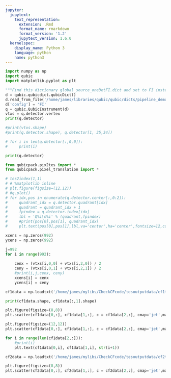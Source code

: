 ```yaml
---
jupyter:
  jupytext:
    text_representation:
      extension: .Rmd
      format_name: rmarkdown
      format_version: '1.2'
      jupytext_version: 1.6.0
  kernelspec:
    display_name: Python 3
    language: python
    name: python3
---
```


```python
import numpy as np
import qubic
import matplotlib.pyplot as plt
```

```python
"""Find this dictionary global_source_oneDetFI.dict and set to FI instead of TD"""
d = qubic.qubicdict.qubicDict()
d.read_from_file('/home/james/libraries/qubic/qubic/dicts/pipeline_demo.dict')
d['config'] = 'FI'
q = qubic.QubicInstrument(d)
vtxs = q.detector.vertex
print(q.detector)
```

```python
#print(vtxs.shape)
#print(q.detector.shape), q.detector[1, 35,34])

# for i in len(q.detector[:,0,0]):
#     print(i)

print(q.detector)
```

```python
from qubicpack.pix2tes import *
from qubicpack.pixel_translation import *
```

```python
# tes2index(1,1)
# # %matplotlib inline
# plt.figure(figsize=(12,12))
# #q.plot()
# for idx,pos in enumerate(q.detector.center[:,0:2]):
#     quadrant_idx = q.detector.quadrant[idx]
#     quadrant = quadrant_idx + 1
#     fpindex = q.detector.index[idx]
#     lbl = 'Q%i\n%i' % (quadrant,fpindex)
#     #print(pos[0],pos[1], quadrant_idx)
#     plt.text(pos[0],pos[1],lbl,va='center',ha='center',fontsize=12,color='r')

```

```python
xcens = np.zeros(992)
ycens = np.zeros(992)

j=992
for i in range(992):
    
    cenx = (vtxs[i,0,0] + vtxs[i,2,0]) / 2
    ceny = (vtxs[i,0,1] + vtxs[i,2,1]) / 2
    #print(i,j,cenx, ceny)
    xcens[i] = cenx
    ycens[i] = ceny

```

```python

cf1data = np.loadtxt('/home/james/mylibs/CheckCFcode/tesoutputdata/cf1tesdat.txt', skiprows=1, delimiter=',').T
```

```python
print(cf1data.shape, cf1data[:,1].shape)

```

```python
plt.figure(figsize=(8,8))
plt.scatter(cf1data[0,:], cf1data[1,:], c = cf1data[2,:], cmap='jet',marker='s')
```

```python
plt.figure(figsize=(12,12))
plt.scatter(cf1data[0,:], cf1data[1,:], c = cf1data[2,:], cmap='jet',marker='s')

for i in range(len(cf1data[2,:])):
    #print(i)
    plt.text(cf1data[0,i], cf1data[1,i], str(i+1))
```

```python
cf2data = np.loadtxt('/home/james/mylibs/CheckCFcode/tesoutputdata/cf2tesdat.txt', skiprows=1, delimiter=',').T
```

```python
plt.figure(figsize=(8,8))
plt.scatter(cf2data[0,:], cf2data[1,:], c = cf2data[2,:], cmap='jet',marker='s')
```

```python

```
